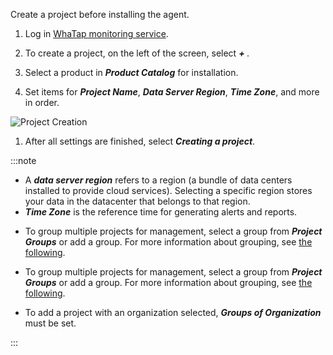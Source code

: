 Create a project before installing the agent.

1.  Log in [WhaTap monitoring service](https://service.whatap.io).

2.  To create a project, on the left of the screen, select **_+ <TR sid='project_add_btn'/>_**.

3.  Select a product in **_Product Catalog_** for installation.

4.  Set items for **_Project Name_**, **_Data Server Region_**, **_Time Zone_**, and more in order.

  ![Project Creation](/img/create-project-v2.png)

1.  After all settings are finished, select **_Creating a project_**.

:::note

-   A **_data server region_** refers to a region (a bundle of data centers installed to provide cloud services). Selecting a specific region stores your data in the datacenter that belongs to that region.
-   **_Time Zone_** is the reference time for generating alerts and reports.

<InDoc product='quick-guide'>

-   To group multiple projects for management, select a group from **_Project Groups_** or add a group. For more information about grouping, see [the following](project/group).

</InDoc>

<Xclude product='quick-guide'>

-   To group multiple projects for management, select a group from **_Project Groups_** or add a group. For more information about grouping, see [the following](../project/group).

</Xclude>

-   To add a project with an organization selected, **_Groups of Organization_** must be set.

:::

